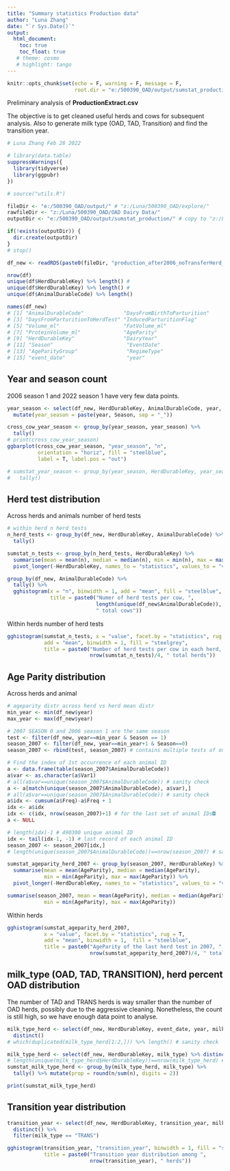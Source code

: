 ```yaml
---
title: "Summary statistics Production data"
author: "Luna Zhang"
date: "`r Sys.Date()`"
output:
  html_document:
    toc: true
    toc_float: true
   # theme: cosmo
   # highlight: tango
---
```


```r
knitr::opts_chunk$set(echo = F, warning = F, message = F,
                      root.dir = "e:/500390_OAD/output/sumstat_production/" )
```

Preliminary analysis of **ProductionExtract.csv**  

The objective is to get cleaned useful herds and cows for subsequent analysis.
Also to generate milk type (OAD, TAD, Transition) and find the transition year.

```r
# Luna Zhang Feb 28 2022

# library(data.table)
suppressWarnings({
  library(tidyverse)
  library(ggpubr)
})

# source("utils.R")

fileDir <- "e:/500390_OAD/output/" # "z:/Luna/500390_OAD/explore/"
rawfileDir <- "z:/Luna/500390_OAD/OAD Dairy Data/"
outputDir <- "e:/500390_OAD/output/sumstat_production/" # copy to "z:/Luna/500390_OAD/output/" later

if(!exists(outputDir)) {
  dir.create(outputDir)
}
# stop()

df_new <- readRDS(paste0(fileDir, "production_after2006_noTransferHerd_noGapYearHerd_noGapYearAnim_noBackToTAD.RData"))
```

```r
nrow(df)
unique(df$HerdDurableKey) %>% length() #
unique(df$HerdDurableKey) %>% length() #
unique(df$AnimalDurableCode) %>% length()

names(df_new)
# [1] "AnimalDurableCode"             "DaysFromBirthToParturition"   
# [3] "DaysFromParturitionToHerdTest" "InducedParturitionFlag"       
# [5] "Volume_ml"                     "FatVolume_ml"                 
# [7] "ProteinVolume_ml"              "AgeParity"                    
# [9] "HerdDurableKey"                "DairyYear"                    
# [11] "Season"                        "EventDate"                    
# [13] "AgeParityGroup"                "RegimeType"                   
# [15] "event_date"                    "year"      
```

## Year and season count

2006 season 1 and 2022 season 1 have very few data points.

```r
year_season <- select(df_new, HerdDurableKey, AnimalDurableCode, year, Season) %>% 
  mutate(year_season = paste(year, Season, sep = "_")) 

cross_cow_year_season <- group_by(year_season, year_season) %>% 
  tally()
# print(cross_cow_year_season)
ggbarplot(cross_cow_year_season, "year_season", "n", 
          orientation = "horiz", fill = "steelblue",
          label = T, label.pos = "out")

# sumstat_year_season <- group_by(year_season, HerdDurableKey, year_season) %>% 
#   tally()
```

## Herd test distribution

Across herds and animals number of herd tests
```r
# within herd n herd tests
n_herd_tests <- group_by(df_new, HerdDurableKey, AnimalDurableCode) %>% 
  tally()

sumstat_n_tests <- group_by(n_herd_tests, HerdDurableKey) %>% 
  summarise(mean = mean(n), median = median(n), min = min(n), max = max(n)) %>% 
  pivot_longer(-HerdDurableKey, names_to = "statistics", values_to = "value")

group_by(df_new, AnimalDurableCode) %>%
  tally() %>%
  gghistogram(x = "n", binwidth = 1, add = "mean", fill = "steelblue",
              title = paste0("Numer of herd tests per cow, ", 
                             length(unique(df_new$AnimalDurableCode)), 
                             " total cows"))
```

Within herds number of herd tests

```r
gghistogram(sumstat_n_tests, x = "value", facet.by = "statistics", rug = T,
            add = "mean", binwidth = 1, fill = "steelgrey",
            title = paste0("Number of herd tests per cow in each herd, ", 
                           nrow(sumstat_n_tests)/4, " total herds"))

```

## Age Parity distribution

Across herds and animal
```r
# ageparity distr across herd vs herd mean distr
min_year <- min(df_new$year)
max_year <- max(df_new$year)

# 2007 SEASON 0 and 2006 season 1 are the same season
test <- filter(df_new, year==min_year & Season == 1)
season_2007 <- filter(df_new, year==min_year+1 & Season==0)
season_2007 <- rbind(test, season_2007) # contains multiple tests of one cow

# Find the index of 1st occurrence of each animal ID
a <- data.frame(table(season_2007$AnimalDurableCode))
a$var <- as.character(a$Var1)
# all(a$var==unique(season_2007$AnimalDurableCode)) # sanity check
a <- a[match(unique(season_2007$AnimalDurableCode), a$var),]
# all(a$var==unique(season_2007$AnimalDurableCode)) # sanity check
a$idx <- cumsum(a$Freq)-a$Freq + 1
idx <- a$idx
idx <- c(idx, nrow(season_2007)+1) # for the last set of animal IDs◘
a <- NULL

# length(idx)-1 # 490300 unique animal ID
idx <- tail(idx-1, -1) # last record of each animal ID
season_2007 <- season_2007[idx,]
# length(unique(season_2007$AnimalDurableCode))==nrow(season_2007) # sanity check

sumstat_ageparity_herd_2007 <- group_by(season_2007, HerdDurableKey) %>% 
  summarise(mean = mean(AgeParity), median = median(AgeParity),
            min = min(AgeParity), max = max(AgeParity)) %>% 
  pivot_longer(-HerdDurableKey, names_to = "statistics", values_to = "value")

summarise(season_2007, mean = mean(AgeParity), median = median(AgeParity),
            min = min(AgeParity), max = max(AgeParity))
```

Within herds

```r
gghistogram(sumstat_ageparity_herd_2007, 
            x = "value", facet.by = "statistics", rug = T,
            add = "mean", binwidth = 1,  fill = "steelblue",
            title = paste0("AgeParity of the last herd test in 2007, ", 
                           nrow(sumstat_ageparity_herd_2007)/4, " total herds"))

```

## milk_type (OAD, TAD, TRANSITION), herd percent OAD distribution

The number of TAD and TRANS herds is way smaller than the number of OAD herds,
possibly due to the aggressive cleaning. Nonetheless, the count is still high,
so we have enough data point to analyse.

```r
milk_type_herd <- select(df_new, HerdDurableKey, event_date, year, milk_type) %>% 
  distinct()
# which(duplicated(milk_type_herd[1:2,])) %>% length() # sanity check

milk_type_herd <- select(df_new, HerdDurableKey, milk_type) %>% distinct()
# length(unique(milk_type_herd$HerdDurableKey))==nrow(milk_type_herd) # sanity check
sumstat_milk_type_herd <- group_by(milk_type_herd, milk_type) %>% 
  tally() %>% mutate(prop = round(n/sum(n), digits = 2))

print(sumstat_milk_type_herd)

```

## Transition year distribution

```r
transition_year <- select(df_new, HerdDurableKey, transition_year, milk_type) %>% 
  distinct() %>% 
  filter(milk_type == "TRANS")

gghistogram(transition_year, "transition_year", binwidth = 1, fill = "steelblue",
            title = paste0("Transition year distribution among ", 
                           nrow(transition_year), " herds"))
```
